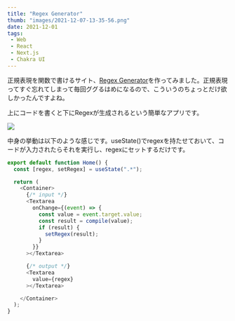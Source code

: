 ```yaml
---
title: "Regex Generator"
thumb: "images/2021-12-07-13-35-56.png"
date: 2021-12-01
tags:
 - Web
 - React
 - Next.js
 - Chakra UI
---
```


正規表現を関数で書けるサイト、[Regex Generator](https://yknishidate.github.io/regex-generator/)を作ってみました。正規表現ってすぐ忘れてしまって毎回ググるはめになるので、こういうのちょっとだけ欲しかったんですよね。

上にコードを書くと下にRegexが生成されるという簡単なアプリです。

![](images/2021-12-07-13-35-56.png)

中身の挙動は以下のような感じです。useState()でregexを持たせておいて、コードが入力されたらそれを実行し、regexにセットするだけです。

```js
export default function Home() {
  const [regex, setRegex] = useState(".*");

  return (
    <Container>
      {/* input */}
      <Textarea
        onChange={(event) => {
          const value = event.target.value;
          const result = compile(value);
          if (result) {
            setRegex(result);
          }
        }}
      ></Textarea>

      {/* output */}
      <Textarea
        value={regex}
      ></Textarea>

    </Container>
  );
}
```